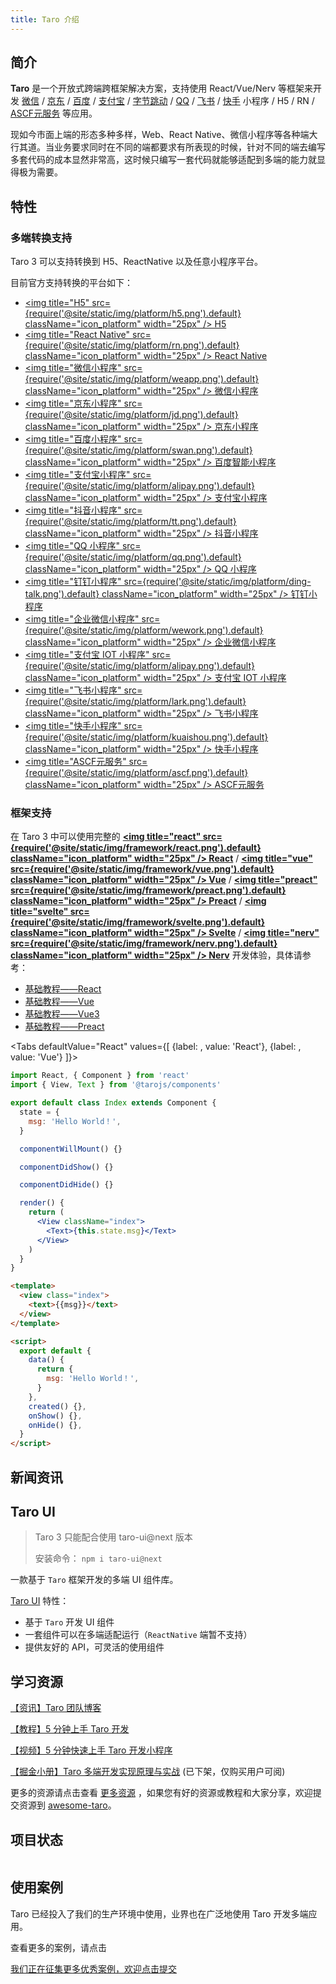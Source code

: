 ```yaml
---
title: Taro 介绍
---
```




## 简介

**Taro** 是一个开放式跨端跨框架解决方案，支持使用 React/Vue/Nerv 等框架来开发 [微信](https://mp.weixin.qq.com/) / [京东](https://mp.jd.com/?entrance=taro) / [百度](https://smartprogram.baidu.com/) / [支付宝](https://mini.open.alipay.com/) / [字节跳动](https://developer.open-douyin.com/) / [QQ](https://q.qq.com/) / [飞书](https://open.feishu.cn/document/uYjL24iN/ucDOzYjL3gzM24yN4MjN) / [快手](https://mp.kuaishou.com/) 小程序 / H5 / RN / [ASCF元服务](https://developer.huawei.com/consumer/cn/doc/atomic-ascf/ascf-overview) 等应用。

现如今市面上端的形态多种多样，Web、React Native、微信小程序等各种端大行其道。当业务要求同时在不同的端都要求有所表现的时候，针对不同的端去编写多套代码的成本显然非常高，这时候只编写一套代码就能够适配到多端的能力就显得极为需要。

## 特性

### 多端转换支持

Taro 3 可以支持转换到 H5、ReactNative 以及任意小程序平台。

目前官方支持转换的平台如下：

- [<img title="H5" src={require('@site/static/img/platform/h5.png').default} className="icon_platform" width="25px" /> H5](https://developer.mozilla.org/zh-CN/docs/Web?from=taro)
- [<img title="React Native" src={require('@site/static/img/platform/rn.png').default} className="icon_platform" width="25px" /> React Native](https://reactnative.dev/?from=taro)
- [<img title="微信小程序" src={require('@site/static/img/platform/weapp.png').default} className="icon_platform" width="25px" /> 微信小程序](https://developers.weixin.qq.com/miniprogram/dev/framework/?from=taro)
- [<img title="京东小程序" src={require('@site/static/img/platform/jd.png').default} className="icon_platform" width="25px" /> 京东小程序](https://mp.jd.com/?from=taro)
- [<img title="百度小程序" src={require('@site/static/img/platform/swan.png').default} className="icon_platform" width="25px" /> 百度智能小程序](https://smartprogram.baidu.com/developer/index.html?from=taro)
- [<img title="支付宝小程序" src={require('@site/static/img/platform/alipay.png').default} className="icon_platform" width="25px" /> 支付宝小程序](https://opendocs.alipay.com/mini/developer/getting-started?from=taro)
- [<img title="抖音小程序" src={require('@site/static/img/platform/tt.png').default} className="icon_platform" width="25px" /> 抖音小程序](https://developer.open-douyin.com/docs/resource/zh-CN/mini-app/introduction/overview?from=taro)
- [<img title="QQ 小程序" src={require('@site/static/img/platform/qq.png').default} className="icon_platform" width="25px" /> QQ 小程序](https://q.qq.com/wiki/develop/miniprogram/frame/?from=taro)
- [<img title="钉钉小程序" src={require('@site/static/img/platform/ding-talk.png').default} className="icon_platform" width="25px" /> 钉钉小程序](https://open.dingtalk.com/document/org/develop-org-mini-programs?from=taro)
- [<img title="企业微信小程序" src={require('@site/static/img/platform/wework.png').default} className="icon_platform" width="25px" /> 企业微信小程序](https://developers.weixin.qq.com/miniprogram/dev/devtools/qywx-dev.html?from=taro)
- [<img title="支付宝 IOT 小程序" src={require('@site/static/img/platform/alipay.png').default} className="icon_platform" width="25px" /> 支付宝 IOT 小程序](https://opendocs.alipay.com/iot/multi-platform/vcs0fv?from=taro)
- [<img title="飞书小程序" src={require('@site/static/img/platform/lark.png').default} className="icon_platform" width="25px" /> 飞书小程序](https://open.feishu.cn/document/uYjL24iN/uMjNzUjLzYzM14yM2MTN?from=taro)
- [<img title="快手小程序" src={require('@site/static/img/platform/kuaishou.png').default} className="icon_platform" width="25px" /> 快手小程序](https://mp.kuaishou.com/docs/develop/frame/config/conf_appjson.html?from=taro)
- [<img title="ASCF元服务" src={require('@site/static/img/platform/ascf.png').default} className="icon_platform" width="25px" /> ASCF元服务](https://developer.huawei.com/consumer/cn/doc/atomic-ascf/ascf-overview)

### 框架支持

在 Taro 3 中可以使用完整的 [**<img title="react" src={require('@site/static/img/framework/react.png').default} className="icon_platform" width="25px" /> React**](https://react.dev/) / [**<img title="vue" src={require('@site/static/img/framework/vue.png').default} className="icon_platform" width="25px" /> Vue**](https://vuejs.org/) / [**<img title="preact" src={require('@site/static/img/framework/preact.png').default} className="icon_platform" width="25px" /> Preact**](https://preactjs.com/) / [**<img title="svelte" src={require('@site/static/img/framework/svelte.png').default} className="icon_platform" width="25px" /> Svelte**](https://svelte.dev/) / [**<img title="nerv" src={require('@site/static/img/framework/nerv.png').default} className="icon_platform" width="25px" /> Nerv**](https://github.com/NervJS/nerv) 开发体验，具体请参考：

- [基础教程——React](./react-overall)
- [基础教程——Vue](./vue-overall)
- [基础教程——Vue3](./vue3)
- [基础教程——Preact](./preact)

<Tabs
  defaultValue="React"
  values={[
    {label: <ReactIcon />, value: 'React'},
    {label: <VueIcon />, value: 'Vue'}
  ]}>
<TabItem value="React">

```jsx title="示例代码"
import React, { Component } from 'react'
import { View, Text } from '@tarojs/components'

export default class Index extends Component {
  state = {
    msg: 'Hello World！',
  }

  componentWillMount() {}

  componentDidShow() {}

  componentDidHide() {}

  render() {
    return (
      <View className="index">
        <Text>{this.state.msg}</Text>
      </View>
    )
  }
}
```

</TabItem>

<TabItem value="Vue">

```html title="示例代码"
<template>
  <view class="index">
    <text>{{msg}}</text>
  </view>
</template>

<script>
  export default {
    data() {
      return {
        msg: 'Hello World！',
      }
    },
    created() {},
    onShow() {},
    onHide() {},
  }
</script>
```

</TabItem>
</Tabs>

## 新闻资讯

<News />

## Taro UI

> Taro 3 只能配合使用 taro-ui@next 版本
>
> 安装命令： `npm i taro-ui@next`

一款基于 `Taro` 框架开发的多端 UI 组件库。

[Taro UI](https://taro-ui.jd.com) 特性：

- 基于 `Taro` 开发 UI 组件
- 一套组件可以在多端适配运行（`ReactNative` 端暂不支持）
- 提供友好的 API，可灵活的使用组件

## 学习资源

[【资讯】Taro 团队博客](/blog)

[【教程】5 分钟上手 Taro 开发](/docs/guide)

[【视频】5 分钟快速上手 Taro 开发小程序](https://mp.weixin.qq.com/s?__biz=MzU3NDkzMTI3MA==&mid=2247484205&idx=1&sn=935bb7a35c11c33563eeb7c3aaca3321&chksm=fd2bab04ca5c2212b4cd8aeb5858bd08517aeb31e20727b22d1eee00b394184e7e61359e7dd9&token=1180618535&lang=zh_CN#rd)

[【掘金小册】Taro 多端开发实现原理与实战](https://juejin.im/book/5b73a131f265da28065fb1cd?referrer=5ba228f16fb9a05d3251492d) (已下架，仅购买用户可阅)

更多的资源请点击查看 [更多资源](./composition.md) ，如果您有好的资源或教程和大家分享，欢迎提交资源到 [awesome-taro](https://github.com/NervJS/awesome-taro)。

## 项目状态

![[](https://github.com/NervJS/taro/pulse)](https://repobeats.axiom.co/api/embed/275806b6f177f7e4c005e956d94440562635c36d.svg "Repobeats analytics image")

## 使用案例

Taro 已经投入了我们的生产环境中使用，业界也在广泛地使用 Taro 开发多端应用。

<Link to="/showcase">查看更多的案例，请点击</Link>

[我们正在征集更多优秀案例，欢迎点击提交](https://github.com/NervJS/taro/issues/244)

![[](https://nervjs.github.io/taro-user-cases/)](https://raw.githubusercontent.com/NervJS/taro-user-cases/master/user-cases.jpg)
